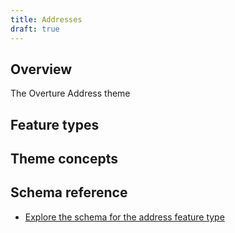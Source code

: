 ```yaml
---
title: Addresses
draft: true
---
```


## Overview
The Overture Address theme

## Feature types

## Theme concepts

## Schema reference
- [Explore the schema for the address feature type](/schema/reference/Addresses/address)
